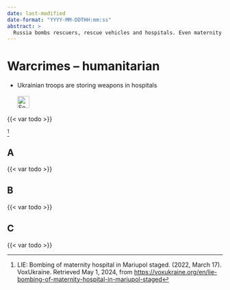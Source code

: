 ```yaml
---
date: last-modified
date-format: "YYYY-MM-DDTHH:mm:ss"
abstract: > 
  Russia bombs rescuers, rescue vehicles and hospitals. Even maternity clinics. In the name of genocide. Here some examples.
---
```


# Warcrimes – humanitarian {#sec-warcrimes-humanitarian}

::: {.callout-caution title="Myth"}
- Ukrainian troops are storing weapons in hospitals
[<br></br>![Search for topic in EUvsDisinfo](../all_common_img/EUvsDisinfo_400x240.jpg){height=2em}](https://euvsdisinfo.eu/disinformation-cases/?text=war%20crimes%20(humanitarian%7Chospital%7Cambulance%7Cclinic)&sort=relevance)
:::

::: {.callout-tip title="Truth"}
{{< var todo >}}
:::


[^warcrimes-humanitarian-1]


## A

{{< var todo >}}

## B

{{< var todo >}}

## C

{{< var todo >}}



[^warcrimes-humanitarian-1]:  LIE: Bombing of maternity hospital in Mariupol staged. (2022, March 17). VoxUkraine. Retrieved May 1, 2024, from [https://voxukraine.org/en/lie-bombing-of-maternity-hospital-in-mariupol-staged](https://voxukraine.org/en/lie-bombing-of-maternity-hospital-in-mariupol-staged)

